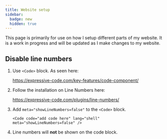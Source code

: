 ```yaml
---
title: Website setup
sidebar:
  badge: new
  hidden: true
---
```


This page is primarily for use on how I setup different parts of my website. It is a work in progress and will be updated as I make changes to my website.


## Disable line numbers


<Steps>

1. Use `<Code>` block. As seen here:

    https://expressive-code.com/key-features/code-component/

2. Follow the installation on Line Numbers here:

    https://expressive-code.com/plugins/line-numbers/

3. Add `meta="showLineNumbers=false"` to the `<Code>` block.

    ```mdx
    <Code code="add code here" lang="shell" meta="showLineNumbers=false" />
    ```

4. Line numbers will **not** be shown on the code block.

</Steps>
